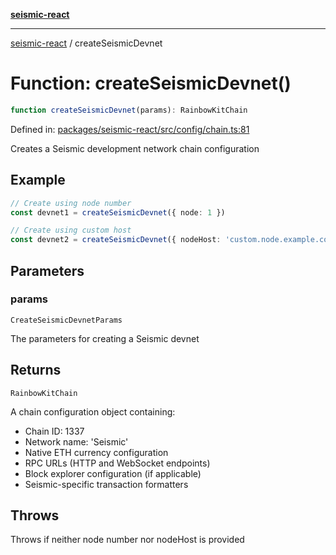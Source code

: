 [**seismic-react**](/seismic-viem/README.mdx)

---

[seismic-react](/seismic-viem/globals.mdx) / createSeismicDevnet

# Function: createSeismicDevnet()

```ts
function createSeismicDevnet(params): RainbowKitChain
```

Defined in: [packages/seismic-react/src/config/chain.ts:81](https://github.com/SeismicSystems/seismic-client/blob/6800e83d0d012626a97370bb2f821499462334a8/packages/seismic-react/src/config/chain.ts#L81)

Creates a Seismic development network chain configuration

## Example

```typescript
// Create using node number
const devnet1 = createSeismicDevnet({ node: 1 })

// Create using custom host
const devnet2 = createSeismicDevnet({ nodeHost: 'custom.node.example.com' })
```

## Parameters

### params

`CreateSeismicDevnetParams`

The parameters for creating a Seismic devnet

## Returns

`RainbowKitChain`

A chain configuration object containing:

- Chain ID: 1337
- Network name: 'Seismic'
- Native ETH currency configuration
- RPC URLs (HTTP and WebSocket endpoints)
- Block explorer configuration (if applicable)
- Seismic-specific transaction formatters

## Throws

Throws if neither node number nor nodeHost is provided
